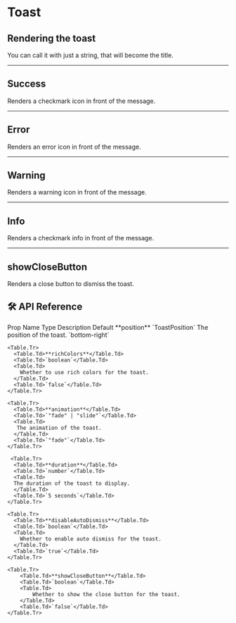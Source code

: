 
# Toast

## Rendering the toast

You can call it with just a string, that will become the title.

<BasicToast />

---

## Success

Renders a checkmark icon in front of the message.

<ToastsExample type="s" />

---

## Error

Renders an error icon in front of the message.

<ToastsExample type="e" />

---

## Warning

Renders a warning icon in front of the message.

<ToastsExample type="w" />

---

## Info

Renders a checkmark info in front of the message.

<ToastsExample type="i" />

---

## showCloseButton

Renders a close button to dismiss the toast.

<ToastsExample type="w-c" />

## 🛠 API Reference

<Table>
  <thead>
    <Table.Tr>
      <Table.Th>Prop Name </Table.Th>
      <Table.Th>Type</Table.Th>
      <Table.Th>Description</Table.Th>
      <Table.Th>Default</Table.Th>
    </Table.Tr>
  </thead>
  <tbody>
    <Table.Tr>
      <Table.Td>**position**</Table.Td>
      <Table.Td>`ToastPosition`</Table.Td>
      <Table.Td>The position of the toast.</Table.Td>
      <Table.Td>`bottom-right`</Table.Td>
    </Table.Tr>

    <Table.Tr>
      <Table.Td>**richColors**</Table.Td>
      <Table.Td>`boolean`</Table.Td>
      <Table.Td>
        Whether to use rich colors for the toast.
      </Table.Td>
      <Table.Td>`false`</Table.Td>
    </Table.Tr>

    <Table.Tr>
      <Table.Td>**animation**</Table.Td>
      <Table.Td>`"fade" | "slide"`</Table.Td>
      <Table.Td>
       The animation of the toast.
      </Table.Td>
      <Table.Td>`"fade"`</Table.Td>
    </Table.Tr>

     <Table.Tr>
      <Table.Td>**duration**</Table.Td>
      <Table.Td>`number`</Table.Td>
      <Table.Td>
      The duration of the toast to display.
      </Table.Td>
      <Table.Td>`5 seconds`</Table.Td>
    </Table.Tr>

    <Table.Tr>
      <Table.Td>**disableAutoDismiss**</Table.Td>
      <Table.Td>`boolean`</Table.Td>
      <Table.Td>
        Whether to enable auto dismiss for the toast.
      </Table.Td>
      <Table.Td>`true`</Table.Td>
    </Table.Tr>

    <Table.Tr>
        <Table.Td>**showCloseButton**</Table.Td>
        <Table.Td>`boolean`</Table.Td>
        <Table.Td>
            Whether to show the close button for the toast.
        </Table.Td>
        <Table.Td>`false`</Table.Td>
    </Table.Tr>

  </tbody>
</Table>
